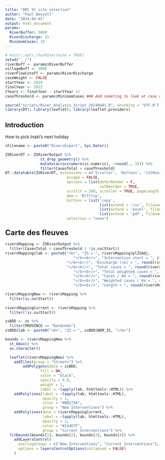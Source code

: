 ```yaml
---
title: "DRC VC site selection"
author: "Paul Bessell"
date: "2024-04-01"
output: html_document
params:
  RiverBuffer: 5000
  RiverDischarge: 15
  MinimumCases: 10
---
```


```r
# knitr::opts_chunk$set(echo = TRUE)
setwd("../")
riverBuff <- params$RiverBuffer
villageBuff <- 1000
riverFlowCutoff <- params$RiverDischarge
caseWeight <- FALSE
startYear <- 2019
finalYear <- 2023
tYears <- finalYear - startYear +1
caseThreshold <- params$MinimumCases ### Add someting to look at case density

source("scripts/River_Analysis_Script_20240401.R", encoding = "UTF-8")
library(DT); library(leaflet); library(leaflet.providers)
```

## Introduction

How to pick Inaki's next holiday

```r
cFilename <- paste0("RiversExport", Sys.Date())

ZSRiverDT <- ZSRiverOutput %>% 
                st_drop_geometry() %>% 
                mutate(across(where(is.numeric), ~round(., 3))) %>% 
                filter(CasesTotal > caseThreshold)
DT::datatable(ZSRiverDT, extensions = c('Scroller', 'Buttons', 'ColReorder'),
                            escape = FALSE,
                            options = list(deferRender = F,
                                           colReorder = TRUE,
                            scrollY = 300, scroller = TRUE, pageLength = 4,
                            dom = 'Blfrtip',
                            buttons = list('copy',
                                           list(extend = 'csv', filename = cFilename),
                                           list(extend = 'excel', filename = cFilename),
                                           list(extend = 'pdf', filename = cFilename), 'print')),
                            selection = "none")

```


### <font size = "+2"> <b> Carte des fleuves </font size></b>
```r
riversMapping <- ZSRiverOutput %>%
  filter(CasesTotal > caseThreshold | !is.na(Start))
riversMapping$lab <- paste0("<b>", "ZS = ", riversMapping$plZSAdj,
                               "</b><br/>", "Intervention start = ", ifelse(is.na(riversMapping$Start), "", riversMapping$Start),
                            "</b><br/>", "Discharge (cm) = ", round(riversMapping$Discharge,1),    
                            "</b><br/>", "Total cases = ", round(riversMapping$CasesTotal,1),  
                               "</b><br/>", "Total weighted cases = ", round(riversMapping$WeightTotal,1),
                               "</b><br/>", "Cases / Km = ", round(riversMapping$casesKm,1),
                               "</b><br/>", "Weighted cases / Km = ", round(riversMapping$WeightKm,1),
                               "</b><br/>", "Length = ", round(riversMapping$RiverLength,1))

riversMappingNew <- riversMapping %>%
  filter(is.na(Start))
  
riversMappingCurrent <- riversMapping %>%
  filter(!is.na(Start))

zsBDD <- zs %>%
  filter(PROVINCE == "Bandundu")
zsBDD$lab <- paste0("<b>", "ZS = ", zsBDD$NOM_ZS, "</b>")

bounds <- riversMappingNew %>% 
  st_bbox() %>% 
  as.character()

  leaflet(riversMappingNew) %>%
    addTiles(group = "Streets") %>%
        addPolygons(data = zsBDD,
                fill = NA,
                color = "black",
                opacity = 0.8,
                weight = 1,
                label = ~lapply(lab, htmltools::HTML)) %>%
    addPolylines(label = ~lapply(lab, htmltools::HTML),
                 opacity = 1,
                 color = "#BB173A",
                 group = "New Interventions") %>%
    addPolylines(data = riversMappingCurrent,
                 label = ~lapply(lab, htmltools::HTML),
                 opacity = 1,
                 color = "#244D7F",
                 group = "Current Interventions") %>%
  fitBounds(bounds[1], bounds[2], bounds[3], bounds[4]) %>%
    addLayersControl(
      overlayGroups = c("New Interventions", "Current Interventions"),
      options = layersControlOptions(collapsed = FALSE)
    )

```
